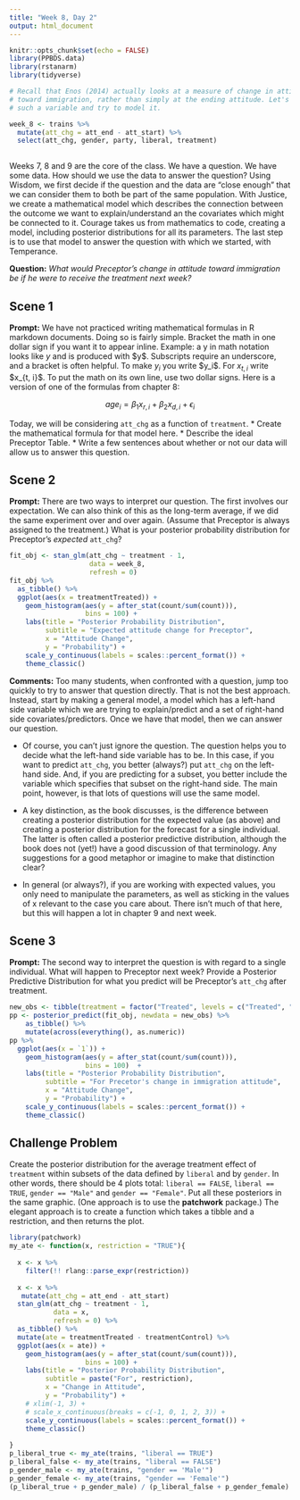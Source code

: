 ```yaml
---
title: "Week 8, Day 2"
output: html_document
---
```


```r
knitr::opts_chunk$set(echo = FALSE)
library(PPBDS.data)
library(rstanarm)
library(tidyverse)

# Recall that Enos (2014) actually looks at a measure of change in attitude
# toward immigration, rather than simply at the ending attitude. Let's create
# such a variable and try to model it.

week_8 <- trains %>% 
  mutate(att_chg = att_end - att_start) %>% 
  select(att_chg, gender, party, liberal, treatment)
  
```

Weeks 7, 8 and 9 are the core of the class. We have a question. We have some data. How should we use the data to answer the question? Using Wisdom, we first decide if the question and the data are "close enough" that we can consider them to both be part of the same population. With Justice, we create a mathematical model which describes the connection between the outcome we want to explain/understand an the covariates which might be connected to it. Courage takes us from mathematics to code, creating a model, including posterior distributions for all its parameters. The last step is to use that model to answer the question with which we started, with Temperance.

**Question:** *What would Preceptor's change in attitude toward immigration be if he were to receive the treatment next week?*

## Scene 1

**Prompt:** We have not practiced writing mathematical formulas in R markdown documents. Doing so is fairly simple. Bracket the math in one dollar sign if you want it to appear inline. Example: a y in math notation looks like $y$ and is produced with \$y\$. Subscripts require an underscore, and a bracket is often helpful. To make $y_i$ you write  \$y\_i\$. For $x_{t,i}$ write \$x\_{t, i}\$. To put the math on its own line, use two dollar signs. Here is a version of one of the formulas from chapter 8:

$$ age_i = \beta_1 x_{r,i} + \beta_2 x_{d,i} + \epsilon_i$$

Today, we will be considering `att_chg` as a function of `treatment`. 
* Create the mathematical formula for that model here.
* Describe the ideal Preceptor Table.
* Write a few sentences about whether or not our data will allow us to answer this question.

## Scene 2

**Prompt:** There are two ways to interpret our question. The first involves our expectation. We can also think of this as the long-term average, if we did the same experiment over and over again. (Assume that Preceptor is always assigned to the treatment.) What is your posterior probability distribution for Preceptor's *expected* `att_chg`?

```r
fit_obj <- stan_glm(att_chg ~ treatment - 1, 
                    data = week_8,
                    refresh = 0)
fit_obj %>% 
  as_tibble() %>% 
  ggplot(aes(x = treatmentTreated)) +
    geom_histogram(aes(y = after_stat(count/sum(count))),
                   bins = 100) +
    labs(title = "Posterior Probability Distribution",
         subtitle = "Expected attitude change for Preceptor",
         x = "Attitude Change",
         y = "Probability") +
    scale_y_continuous(labels = scales::percent_format()) +
    theme_classic() 
```

**Comments:** Too many students, when confronted with a question, jump too quickly to try to answer that question directly. That is not the best approach. Instead, start by making a general model, a model which has a left-hand side variable which we are trying to explain/predict and a set of right-hand side covariates/predictors. Once we have that model, then we can answer our question.

* Of course, you can't just ignore the question. The question helps you to decide what the left-hand side variable has to be. In this case, if you want to predict `att_chg`, you better (always?) put `att_chg` on the left-hand side. And, if you are predicting for a subset, you better include the variable which specifies that subset on the right-hand side. The main point, however, is that lots of questions will use the same model. 

* A key distinction, as the book discusses, is the difference between creating a posterior distribution for the expected value (as above) and creating a posterior distribution for the forecast for a single individual. The latter is often called a posterior predictive distribution, although the book does not (yet!) have a good discussion of that terminology. Any suggestions for a good metaphor or imagine to make that distinction clear? 

* In general (or always?), if you are working with expected values, you only need to manipulate the parameters, as well as sticking in the values of x relevant to the case you care about. There isn't much of that here, but this will happen a lot in chapter 9 and next week.

## Scene 3

**Prompt:** The second way to interpret the question is with regard to a single individual. What will happen to Preceptor next week? Provide a Posterior Predictive Distribution for what you predict will be Preceptor's `att_chg` after treatment.

```r
new_obs <- tibble(treatment = factor("Treated", levels = c("Treated", "Control")))
pp <- posterior_predict(fit_obj, newdata = new_obs) %>%
    as_tibble() %>%
    mutate(across(everything(), as.numeric))
pp %>% 
  ggplot(aes(x = `1`)) +
    geom_histogram(aes(y = after_stat(count/sum(count))),
                   bins = 100)  +
    labs(title = "Posterior Probability Distribution",
         subtitle = "For Precetor's change in immigration attitude",
         x = "Attitude Change",
         y = "Probability") +
    scale_y_continuous(labels = scales::percent_format()) +
    theme_classic()
```

## Challenge Problem

Create the posterior distribution for the average treatment effect of `treatment` within subsets of the data defined by `liberal` and by `gender`.  In other words, there should be 4 plots total: `liberal == FALSE`, `liberal == TRUE`, `gender == "Male"` and `gender == "Female"`. Put all these posteriors in the same graphic. (One approach is to use the **patchwork** package.) The elegant approach is to create a function which takes a tibble and a restriction, and then returns the plot.

```r
library(patchwork)
my_ate <- function(x, restriction = "TRUE"){
  
  x <- x %>% 
    filter(!! rlang::parse_expr(restriction))
  
  x <- x %>%
   mutate(att_chg = att_end - att_start)
  stan_glm(att_chg ~ treatment - 1,
           data = x,
           refresh = 0) %>%
  as_tibble() %>%
  mutate(ate = treatmentTreated - treatmentControl) %>%
  ggplot(aes(x = ate)) +
    geom_histogram(aes(y = after_stat(count/sum(count))),
                   bins = 100) +
    labs(title = "Posterior Probability Distribution",
         subtitle = paste("For", restriction),
         x = "Change in Attitude",
         y = "Probability") +
    # xlim(-1, 3) +
    # scale_x_continuous(breaks = c(-1, 0, 1, 2, 3)) +
    scale_y_continuous(labels = scales::percent_format()) +
    theme_classic()
  
}
p_liberal_true <- my_ate(trains, "liberal == TRUE")
p_liberal_false <- my_ate(trains, "liberal == FALSE")
p_gender_male <- my_ate(trains, "gender == 'Male'")
p_gender_female <- my_ate(trains, "gender == 'Female'")
(p_liberal_true + p_gender_male) / (p_liberal_false + p_gender_female)
```